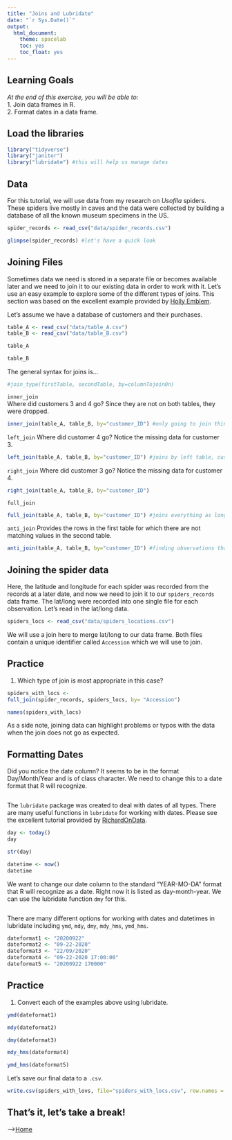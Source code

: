 ```yaml
---
title: "Joins and Lubridate"
date: "`r Sys.Date()`"
output:
  html_document:
    theme: spacelab
    toc: yes
    toc_float: yes
---
```


## Learning Goals
*At the end of this exercise, you will be able to:*  
1. Join data frames in R.   
2. Format dates in a data frame. 

## Load the libraries
```r
library("tidyverse")
library("janitor")
library("lubridate") #this will help us manage dates
```

## Data
For this tutorial, we will use data from my research on _Usofila_ spiders. These spiders live mostly in caves and the data were collected by building a database of all the known museum specimens in the US.   
```r
spider_records <- read_csv("data/spider_records.csv")
```

```r
glimpse(spider_records) #let's have a quick look
```

## Joining Files
Sometimes data we need is stored in a separate file or becomes available later and we need to join it to our existing data in order to work with it. Let's use an easy example to explore some of the different types of joins. This section was based on the excellent example provided by [Holly Emblem](https://hollyemblem.medium.com/joining-data-with-dplyr-in-r-874698eb8898).  

Let's assume we have a database of customers and their purchases.
```r
table_A <- read_csv("data/table_A.csv")
table_B <- read_csv("data/table_B.csv")
```

```r
table_A
```

```r
table_B
```

The general syntax for joins is...
```r
#join_type(firstTable, secondTable, by=columnTojoinOn)
```

`inner_join`  
Where did customers 3 and 4 go? Since they are not on both tables, they were dropped.
```r
inner_join(table_A, table_B, by="customer_ID") #only going to join things that are exact matches 
```

`left_join`
Where did customer 4 go? Notice the missing data for customer 3.
```r
left_join(table_A, table_B, by="customer_ID") #joins by left table, customer 4 is not present on table A. vice verse would not have 3 
```

`right_join`
Where did customer 3 go? Notice the missing data for customer 4.
```r
right_join(table_A, table_B, by="customer_ID")
```

`full_join`
```r
full_join(table_A, table_B, by="customer_ID") #joins everything as long as you have a unique identifier 
```

`anti_join`
Provides the rows in the first table for which there are not matching values in the second table.
```r
anti_join(table_A, table_B, by="customer_ID") #finding observations that are problems 
```

## Joining the spider data
Here, the latitude and longitude for each spider was recorded from the records at a later date, and now we need to join it to our `spiders_records` data frame. The lat/long were recorded into one single file for each observation. Let's read in the lat/long data.
```r
spiders_locs <- read_csv("data/spiders_locations.csv")
```

We will use a join here to merge lat/long to our data frame. Both files contain a unique identifier called `Accession` which we will use to join.  

## Practice
1. Which type of join is most appropriate in this case?  
```r
spiders_with_locs <- 
full_join(spider_records, spiders_locs, by= "Accession")
```

```r
names(spiders_with_locs)
```


As a side note, joining data can highlight problems or typos with the data when the join does not go as expected.  

## Formatting Dates
Did you notice the date column? It seems to be in the format Day/Month/Year and is of class character. We need to change this to a date format that R will recognize.
```r

```

The `lubridate` package was created to deal with dates of all types. There are many useful functions in `lubridate` for working with dates. Please see the excellent tutorial provided by [RichardOnData](https://www.youtube.com/watch?v=VYAo69WdJZg&ab_channel=RichardOnData).
```r
day <- today()
day
```

```r
str(day)
```

```r
datetime <- now()
datetime
```

We want to change our date column to the standard "YEAR-MO-DA" format that R will recognize as a date. Right now it is listed as day-month-year. We can use the lubridate function `dmy` for this. 
```r

```

There are many different options for working with dates and datetimes in lubridate including `ymd`, `mdy`, `dmy`, `mdy_hms`, `ymd_hms`.
```r
dateformat1 <- "20200922"
dateformat2 <- "09-22-2020"
dateformat3 <- "22/09/2020"
dateformat4 <- "09-22-2020 17:00:00"
dateformat5 <- "20200922 170000"
```




## Practice 
1. Convert each of the examples above using lubridate.
```r
ymd(dateformat1)
```

```r
mdy(dateformat2)
```

```r
dmy(dateformat3)
```

```r
mdy_hms(dateformat4)
```

```r
ymd_hms(dateformat5)
```

Let's save our final data to a `.csv`.
```r
write.csv(spiders_with_lovs, file="spiders_with_locs.csv", row.names = F)
```

## That's it, let's take a break!   

-->[Home](https://jmledford3115.github.io/datascibiol/)